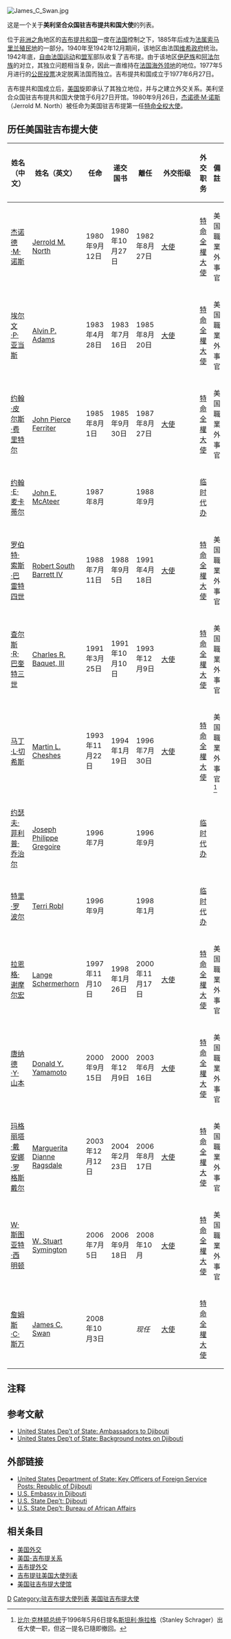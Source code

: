 {{Link style|time=2015-12-12T04:12:30+00:00}}
{{noteTA
|G1=Country
}}
[[Image:James_C_Swan.jpg|thumb]]
{{美国外交术语}}

这是一个关于'''美利坚合众国驻吉布提共和国大使'''的列表。

位于[[非洲之角|非洲之角]]地区的[[吉布提共和国|吉布提共和国]]一度在[[法国|法国]]控制之下，1885年后成为[[法属索马里兰|法属索马里兰]][[殖民地|殖民地]]的一部分。1940年至1942年12月期间，该地区由法国[[维希政府|维希政府]]统治。1942年底，[[自由法国运动|自由法国运动]]和[[盟军|盟军]]部队收复了吉布提。由于该地区[[伊萨族|伊萨族]]和[[阿法尔族|阿法尔族]]的对立，其独立问题相当复杂，因此一直维持在[[法国海外领地|法国海外领地]]的地位。1977年5月进行的[[公民投票|公民投票]]决定脱离法国而独立。吉布提共和国成立于1977年6月27日。

吉布提共和国成立后，[[美国|美国]]旋即承认了其独立地位，并与之建立外交关系。美利坚合众国驻吉布提共和国大使馆于6月27日开馆。1980年9月26日，[[杰诺德·M·诺斯|杰诺德·M·诺斯]]（Jerrold M. North）被任命为美国驻吉布提第一任[[特命全权大使|特命全权大使]]。

==历任美国驻吉布提大使==

{|class=wikitable
|-
! width=11%  |姓名（中文）
! width=11%  |姓名（英文）
! width=12%  |任命
! width=12%  |递交国书
! width=12%  |離任
! width=7%  |外交衔级
! width=12%  |外交职务
! width=10%  colspan="2" | 備註
|-
|[[杰诺德·M·诺斯|杰诺德·M·诺斯]]||[[:en:Jerrold_M._North|Jerrold M. North]] ||1980年9月12日 ||1980年10月27日||1982年8月27日||[[大使|大使]]||[[特命全權大使|特命全權大使]]||美国職業外事官
|-
|[[埃尔文·P·亚当斯|埃尔文·P·亚当斯]]||[[:en:Alvin_P._Adams|Alvin P. Adams]] ||1983年4月28日 ||1983年7月16日||1985年8月20日||[[大使|大使]]||[[特命全權大使|特命全權大使]]||美国職業外事官
|-
|[[约翰·皮尔斯·费里特尔|约翰·皮尔斯·费里特尔]]||[[:en:John_Pierce_Ferriter|John Pierce Ferriter]] ||1985年8月1日 ||1985年9月30日||1987年8月27日||[[大使|大使]]||[[特命全權大使|特命全權大使]]||美国職業外事官
|-
|[[约翰·E·麦卡蒂尔|约翰·E·麦卡蒂尔]]||[[:en:John_E._McAteer|John E. McAteer]] ||1987年8月 || ||1988年9月|| ||[[临时代办|临时代办]]||
|-
|[[罗伯特·索斯·巴雷特四世|罗伯特·索斯·巴雷特四世]]||[[:en:Robert_South_Barrett_IV|Robert South Barrett IV]] ||1988年7月11日 ||1988年9月5日||1991年4月18日||[[大使|大使]]||[[特命全權大使|特命全權大使]]||美国職業外事官
|-
|[[查尔斯·R·巴奎特三世|查尔斯·R·巴奎特三世]]||[[:en:Charles_R._Baquet,_III|Charles R. Baquet, III]] ||1991年3月25日 ||1991年10月10日||1993年12月9日||[[大使|大使]]||[[特命全權大使|特命全權大使]]||美国職業外事官
|-
|[[马丁·L·切希斯|马丁·L·切希斯]]||[[:en:Martin_L._Cheshes|Martin L. Cheshes]] ||1993年11月22日 ||1994年1月19日||1996年7月30日||[[大使|大使]]||[[特命全權大使|特命全權大使]]||美国職業外事官<ref>[[比尔·克林顿|比尔·克林顿]][[美国总统|总统]]于1996年5月6日提名[[斯坦利·施拉格|斯坦利·施拉格]]（Stanley Schrager）出任大使一职，但这一提名已隨即撤回。</ref>
|-
|[[约瑟夫·菲利普·乔治尔|约瑟夫·菲利普·乔治尔]]||[[:en:Joseph_Philippe_Gregoire|Joseph Philippe Gregoire]] ||1996年7月 || ||1996年9月|| ||[[临时代办|临时代办]]||
|-
|[[特里·罗波尔|特里·罗波尔]]||[[:en:Terri_Robl|Terri Robl]] ||1996年9月 || ||1998年1月|| ||[[临时代办|临时代办]]||
|-
|[[拉恩格·谢摩尔宏|拉恩格·谢摩尔宏]]||[[:en:Lange_Schermerhorn|Lange Schermerhorn]] ||1997年11月10日 ||1998年1月26日||2000年11月17日||[[大使|大使]]||[[特命全權大使|特命全權大使]]||美国職業外事官
|-
|[[唐纳德·Y·山本|唐纳德·Y·山本]]||[[:en:Donald_Y._Yamamoto|Donald Y. Yamamoto]] ||2000年9月15日 ||2000年12月9日||2003年6月16日||[[大使|大使]]||[[特命全權大使|特命全權大使]]||美国職業外事官
|-
|[[玛格丽塔·戴安娜·罗格斯戴尔|玛格丽塔·戴安娜·罗格斯戴尔]]||[[:en:Marguerita_Dianne_Ragsdale|Marguerita Dianne Ragsdale]] ||2003年12月12日 ||2004年2月23日||2006年8月17日||[[大使|大使]]||[[特命全權大使|特命全權大使]]||美国職業外事官
|-
|[[W·斯图亚特·西明顿|W·斯图亚特·西明顿]]||[[:en:W._Stuart_Symington|W. Stuart Symington]] ||2006年7月5日 ||2006年9月18日||2008年10月||[[大使|大使]]||[[特命全權大使|特命全權大使]]||美国職業外事官
|-
|[[詹姆斯·C·斯万|詹姆斯·C·斯万]]||[[:en:James_C._Swan|James C. Swan]] ||2008年10月3日 || ||''现任''||[[大使|大使]]||[[特命全權大使|特命全權大使]]||
|}

==注释==
{{reflist}}

==参考文献==
*[http://www.state.gov/r/pa/ho/po/com/10498.htm United States Dep’t of State: Ambassadors to Djibouti] {{Wayback|url=http://www.state.gov/r/pa/ho/po/com/10498.htm |date=20100228130138 }}
*[http://www.state.gov/r/pa/ei/bgn/5482.htm United States Dep’t of State: Background notes on Djibouti] {{Wayback|url=http://www.state.gov/r/pa/ei/bgn/5482.htm |date=20090610074937 }}

==外部链接==
*[https://web.archive.org/web/20061207114959/http://www.foia.state.gov/MMS/KOH/key_country.asp?ID=Djioubiti%2C+Republic+of United States Department of State: Key Officers of Foreign Service Posts: Republic of Djibouti]
*[https://web.archive.org/web/20060808195501/http://djibouti.usembassy.gov/ U.S. Embassy in Djibouti]
*[http://www.state.gov/p/af/ci/dj/ U.S. State Dep’t: Djibouti] {{Wayback|url=http://www.state.gov/p/af/ci/dj/ |date=20190505004327 }}
*[http://www.state.gov/p/af/ci/ U.S. State Dep’t: Bureau of African Affairs] {{Wayback|url=http://www.state.gov/p/af/ci/ |date=20180602091851 }}

==相关条目==
*[[美国外交|美国外交]]
*[[美国-吉布提关系|美国-吉布提关系]]
*[[吉布提外交|吉布提外交]]
*[[吉布提驻美国大使列表|吉布提驻美国大使列表]]
*[[美国驻吉布提大使馆|美国驻吉布提大使馆]]

[[Category:美国驻外大使列表|D]]
[[Category:驻吉布提大使列表|Category:驻吉布提大使列表]]
[[Category:美国驻吉布提大使|]]